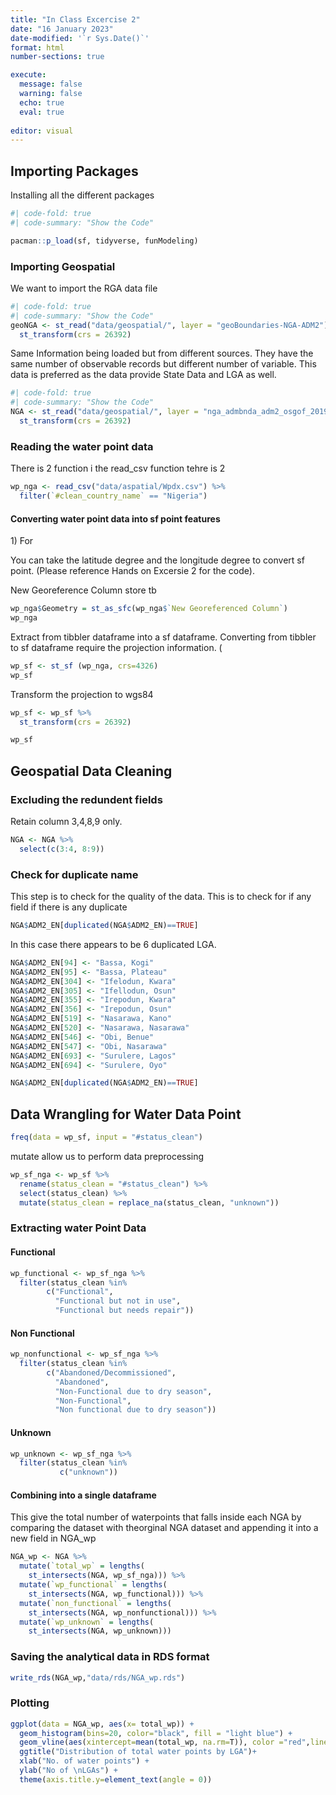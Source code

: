 ---
title: "In Class Excercise 2"
date: "16 January 2023"
date-modified: '`r Sys.Date()`'
format: html
number-sections: true

execute: 
  message: false
  warning: false
  echo: true
  eval: true
  
editor: visual
---

## Importing Packages

::: callout-note
Installing all the different packages
:::

```{r}
#| code-fold: true
#| code-summary: "Show the Code"

pacman::p_load(sf, tidyverse, funModeling)
```

### Importing Geospatial

::: callout-note
We want to import the RGA data file
:::

```{r}
#| code-fold: true
#| code-summary: "Show the Code"
geoNGA <- st_read("data/geospatial/", layer = "geoBoundaries-NGA-ADM2") %>%
  st_transform(crs = 26392)
```

::: callout-note
Same Information being loaded but from different sources. They have the same number of observable records but different number of variable. This data is preferred as the data provide State Data and LGA as well.
:::

```{r}
#| code-fold: true
#| code-summary: "Show the Code"
NGA <- st_read("data/geospatial/", layer = "nga_admbnda_adm2_osgof_20190417") %>%
  st_transform(crs = 26392)
```

### Reading the water point data

::: callout-note
There is 2 function i the read_csv function tehre is 2
:::

```{r}
wp_nga <- read_csv("data/aspatial/Wpdx.csv") %>% 
  filter(`#clean_country_name` == "Nigeria")
```

#### Converting water point data into sf point features

1\) For

::: callout-note
You can take the latitude degree and the longitude degree to convert sf point. (Please reference Hands on Excersie 2 for the code).

New Georeference Column store tb
:::

```{r}
wp_nga$Geometry = st_as_sfc(wp_nga$`New Georeferenced Column`)
wp_nga
```

::: callout-note
Extract from tibbler dataframe into a sf dataframe. Converting from tibbler to sf dataframe require the projection information. (
:::

```{r}
wp_sf <- st_sf (wp_nga, crs=4326)
wp_sf
```

::: callout-note
Transform the projection to wgs84
:::

```{r}
wp_sf <- wp_sf %>%
  st_transform(crs = 26392)

wp_sf
```

## Geospatial Data Cleaning

### Excluding the redundent fields

::: callout-note
Retain column 3,4,8,9 only.
:::

```{r}
NGA <- NGA %>%
  select(c(3:4, 8:9))
```

### Check for duplicate name

::: callout-note
This step is to check for the quality of the data. This is to check for if any field if there is any duplicate
:::

```{r}
NGA$ADM2_EN[duplicated(NGA$ADM2_EN)==TRUE]
```

In this case there appears to be 6 duplicated LGA.

```{r}
NGA$ADM2_EN[94] <- "Bassa, Kogi"
NGA$ADM2_EN[95] <- "Bassa, Plateau"
NGA$ADM2_EN[304] <- "Ifelodun, Kwara"
NGA$ADM2_EN[305] <- "Ifellodun, Osun"
NGA$ADM2_EN[355] <- "Irepodun, Kwara"
NGA$ADM2_EN[356] <- "Irepodun, Osun"
NGA$ADM2_EN[519] <- "Nasarawa, Kano"
NGA$ADM2_EN[520] <- "Nasarawa, Nasarawa"
NGA$ADM2_EN[546] <- "Obi, Benue"
NGA$ADM2_EN[547] <- "Obi, Nasarawa"
NGA$ADM2_EN[693] <- "Surulere, Lagos"
NGA$ADM2_EN[694] <- "Surulere, Oyo"
```

```{r}
NGA$ADM2_EN[duplicated(NGA$ADM2_EN)==TRUE]
```

## Data Wrangling for Water Data Point

```{r}
freq(data = wp_sf, input = "#status_clean")
```

::: callout-note
mutate allow us to perform data preprocessing
:::

```{r}
wp_sf_nga <- wp_sf %>%
  rename(status_clean = "#status_clean") %>%
  select(status_clean) %>%
  mutate(status_clean = replace_na(status_clean, "unknown"))
```

### Extracting water Point Data

#### Functional

```{r}
wp_functional <- wp_sf_nga %>%
  filter(status_clean %in%
        c("Functional",
          "Functional but not in use",
          "Functional but needs repair"))
```

#### Non Functional

```{r}
wp_nonfunctional <- wp_sf_nga %>%
  filter(status_clean %in%
        c("Abandoned/Decommissioned",
          "Abandoned",
          "Non-Functional due to dry season",
          "Non-Functional",
          "Non functional due to dry season"))

```

#### Unknown

```{r}
wp_unknown <- wp_sf_nga %>%
  filter(status_clean %in%
           c("unknown"))
```

#### Combining into a single dataframe

::: callout-note
This give the total number of waterpoints that falls inside each NGA by comparing the dataset with theorginal NGA dataset and appending it into a new field in NGA_wp
:::

```{r}
NGA_wp <- NGA %>%
  mutate(`total_wp` = lengths( 
    st_intersects(NGA, wp_sf_nga))) %>%
  mutate(`wp_functional` = lengths(
    st_intersects(NGA, wp_functional))) %>%
  mutate(`non_functional` = lengths(
    st_intersects(NGA, wp_nonfunctional))) %>%
  mutate(`wp_unknown` = lengths(
    st_intersects(NGA, wp_unknown)))
```

### Saving the analytical data in RDS format

```{r}
write_rds(NGA_wp,"data/rds/NGA_wp.rds")
```

### Plotting

```{r}
ggplot(data = NGA_wp, aes(x= total_wp)) +
  geom_histogram(bins=20, color="black", fill = "light blue") +
  geom_vline(aes(xintercept=mean(total_wp, na.rm=T)), color ="red",linetype="dashed", size=0.8) + 
  ggtitle("Distribution of total water points by LGA")+
  xlab("No. of water points") + 
  ylab("No of \nLGAs") + 
  theme(axis.title.y=element_text(angle = 0))
```
